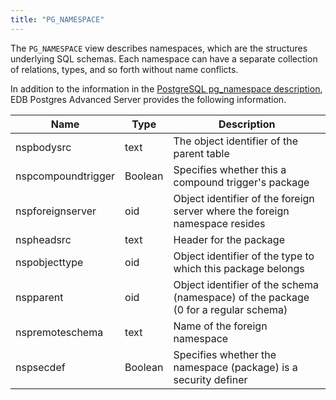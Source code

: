 ```yaml
---
title: "PG_NAMESPACE"
---
```


The `PG_NAMESPACE` view describes namespaces, which are the structures underlying SQL schemas. Each namespace can have a separate collection of relations, types, and so forth without name conflicts. 

In addition to the information in the [PostgreSQL pg_namespace description](https://www.postgresql.org/docs/current/catalog-pg-namespace.html), EDB Postgres Advanced Server provides the following information.

| Name               | Type    | Description                                                                         |
| ------------------ | ------- | ----------------------------------------------------------------------------------- |
| nspbodysrc         | text    | The object identifier of the parent table                                           |
| nspcompoundtrigger | Boolean | Specifies whether this a compound trigger's package                                 |
| nspforeignserver   | oid     | Object identifier of the foreign server where the foreign namespace resides         |
| nspheadsrc         | text    | Header for the package                                                              |
| nspobjecttype      | oid     | Object identifier of the type to which this package belongs                         |
| nspparent          | oid     | Object identifier of the schema (namespace) of the package (0 for a regular schema) |
| nspremoteschema    | text    | Name of the foreign namespace                                                       |
| nspsecdef          | Boolean | Specifies whether the namespace (package) is a security definer                     |
